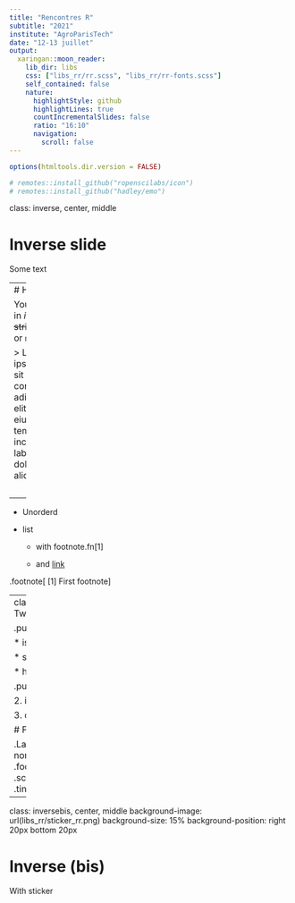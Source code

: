 ```yaml
---
title: "Rencontres R"
subtitle: "2021"
institute: "AgroParisTech"
date: "12-13 juillet"
output:
  xaringan::moon_reader:
    lib_dir: libs
    css: ["libs_rr/rr.scss", "libs_rr/rr-fonts.scss"]
    self_contained: false
    nature:
      highlightStyle: github
      highlightLines: true
      countIncrementalSlides: false
      ratio: "16:10"
      navigation:
        scroll: false
---
```

```r
options(htmltools.dir.version = FALSE)
```

```r
# remotes::install_github("ropenscilabs/icon")
# remotes::install_github("hadley/emo")
```


class: inverse, center, middle

# Inverse slide

Some text

---
# Hello World 

You can write in *italic*, **bold**, ~~strikethrough~~, or `monospace`.

> Lorem ipsum dolor sit amet, consectetur adipiscing elit, sed do eiusmod tempor incididunt ut labore et dolore magna aliqua. 

<br>

--

- Unorderd

- list
 
  - with footnote.fn[1]
  
  - and [link](https://github.com/yihui/xaringan)
  
.footnote[
[1] First footnote
]

---
class: noslidenumber
# Two-column layout 

.pull-left[
* There 

* is no

  * slide numbering 
  
  * here
]

.pull-right[
1. This

2. is an

3. ordered list
]

# Font size 

.Large[Large]
.large[large]
normal
.small[small]
.footnotesize[footnotesize]
.scriptsize[scriptsize]
.tiny[tiny]

---
class: inversebis, center, middle
background-image: url(libs_rr/sticker_rr.png)
background-size: 15%
background-position: right 20px bottom 20px

# Inverse (bis)

With sticker
